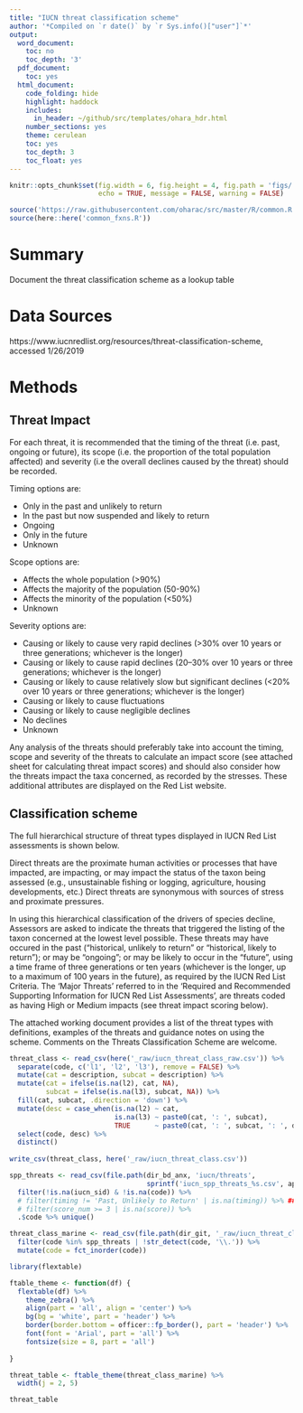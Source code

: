 ```yaml
---
title: "IUCN threat classification scheme"
author: '*Compiled on `r date()` by `r Sys.info()["user"]`*'
output:
  word_document:
    toc: no
    toc_depth: '3'
  pdf_document:
    toc: yes
  html_document:
    code_folding: hide
    highlight: haddock
    includes:
      in_header: ~/github/src/templates/ohara_hdr.html
    number_sections: yes
    theme: cerulean
    toc: yes
    toc_depth: 3
    toc_float: yes
---
```


``` r

knitr::opts_chunk$set(fig.width = 6, fig.height = 4, fig.path = 'figs/',
                      echo = TRUE, message = FALSE, warning = FALSE)

source('https://raw.githubusercontent.com/oharac/src/master/R/common.R')
source(here::here('common_fxns.R'))

```

# Summary

Document the threat classification scheme as a lookup table

# Data Sources

https://www.iucnredlist.org/resources/threat-classification-scheme, accessed 1/26/2019

# Methods

## Threat Impact

For each threat, it is recommended that the timing of the threat (i.e. past, ongoing or future), its scope (i.e. the proportion of the total population affected) and severity (i.e the overall declines caused by the threat) should be recorded.

Timing options are:

* Only in the past and unlikely to return
* In the past but now suspended and likely to return
* Ongoing
* Only in the future
* Unknown
 

Scope options are:

* Affects the whole population (>90%)
* Affects the majority of the population (50-90%)
* Affects the minority of the population (<50%)
* Unknown
 

Severity options are:

* Causing or likely to cause very rapid declines (>30% over 10 years or three generations; whichever is the longer)
* Causing or likely to cause rapid declines (20–30% over 10 years or three generations; whichever is the longer)
* Causing or likely to cause relatively slow but significant declines (<20% over 10 years or three generations; whichever is the longer)
* Causing or likely to cause fluctuations
* Causing or likely to cause negligible declines
* No declines
* Unknown
 

Any analysis of the threats should preferably take into account the timing, scope and severity of the threats to calculate an impact score (see attached sheet for calculating threat impact scores) and should also consider how the threats impact the taxa concerned, as recorded by the stresses. These additional attributes are displayed on the Red List website.

## Classification scheme

The full hierarchical structure of threat types displayed in IUCN Red List assessments is shown below.

Direct threats are the proximate human activities or processes that have impacted, are impacting, or may impact the status of the taxon being assessed (e.g., unsustainable fishing or logging, agriculture, housing developments, etc.) Direct threats are synonymous with sources of stress and proximate pressures.

In using this hierarchical classification of the drivers of species decline, Assessors are asked to indicate the threats that triggered the listing of the taxon concerned at the lowest level possible. These threats may have occured in the past ("historical, unlikely to return" or "historical, likely to return"); or may be "ongoing"; or may be likely to occur in the "future", using a time frame of three generations or ten years (whichever is the longer, up to a maximum of 100 years in the future), as required by the IUCN Red List Criteria. The 'Major Threats' referred to in the 'Required and Recommended Supporting Information for IUCN Red List Assessments', are threats coded as having High or Medium impacts (see threat impact scoring below).

The attached working document provides a list of the threat types with definitions, examples of the threats and guidance notes on using the scheme. Comments on the Threats Classification Scheme are welcome.

```r

threat_class <- read_csv(here('_raw/iucn_threat_class_raw.csv')) %>%
  separate(code, c('l1', 'l2', 'l3'), remove = FALSE) %>%
  mutate(cat = description, subcat = description) %>%
  mutate(cat = ifelse(is.na(l2), cat, NA),
         subcat = ifelse(is.na(l3), subcat, NA)) %>%
  fill(cat, subcat, .direction = 'down') %>%
  mutate(desc = case_when(is.na(l2) ~ cat,
                          is.na(l3) ~ paste0(cat, ': ', subcat),
                          TRUE      ~ paste0(cat, ': ', subcat, ': ', description))) %>%
  select(code, desc) %>%
  distinct()
  
write_csv(threat_class, here('_raw/iucn_threat_class.csv'))

```

```r

spp_threats <- read_csv(file.path(dir_bd_anx, 'iucn/threats',
                                  sprintf('iucn_spp_threats_%s.csv', api_version))) %>%
  filter(!is.na(iucn_sid) & !is.na(code)) %>%
  # filter(timing != 'Past, Unlikely to Return' | is.na(timing)) %>% ### ~ 635
  # filter(score_num >= 3 | is.na(score)) %>%
  .$code %>% unique()

threat_class_marine <- read_csv(file.path(dir_git, '_raw/iucn_threat_class.csv')) %>%
  filter(code %in% spp_threats | !str_detect(code, '\\.')) %>%
  mutate(code = fct_inorder(code))

library(flextable)

ftable_theme <- function(df) {
  flextable(df) %>%
    theme_zebra() %>%
    align(part = 'all', align = 'center') %>%
    bg(bg = 'white', part = 'header') %>%
    border(border.bottom = officer::fp_border(), part = 'header') %>%
    font(font = 'Arial', part = 'all') %>%
    fontsize(size = 8, part = 'all')
  
}

threat_table <- ftable_theme(threat_class_marine) %>%
  width(j = 2, 5)

threat_table
```

